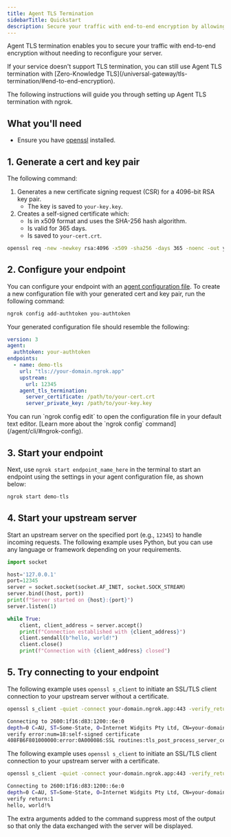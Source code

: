 ```yaml
---
title: Agent TLS Termination
sidebarTitle: Quickstart
description: Secure your traffic with end-to-end encryption by allowing your ngrok agents to terminate TLS.
---
```




Agent TLS termination enables you to secure your traffic with end-to-end encryption without needing to reconfigure your server.

<Tip>
If your service doesn't support TLS termination, you can still use Agent TLS termination with [Zero-Knowledge TLS](/universal-gateway/tls-termination/#end-to-end-encryption).
</Tip>

The following instructions will guide you through setting up Agent TLS termination with ngrok.

## What you'll need

- Ensure you have [openssl](https://docs.openiam.com/docs-4.2.1.3/appendix/2-openssl) installed.

## 1. Generate a cert and key pair

The following command:

1. Generates a new certificate signing request (CSR) for a 4096-bit RSA key pair.
   - The key is saved to `your-key.key`.
1. Creates a self-signed certificate which:
   - Is in x509 format and uses the SHA-256 hash algorithm.
   - Is valid for 365 days.
   - Is saved to `your-cert.crt`.

```bash
openssl req -new -newkey rsa:4096 -x509 -sha256 -days 365 -noenc -out your-cert.crt -keyout your-key.key
```

## 2. Configure your endpoint

You can configure your endpoint with an [agent configuration file](/agent/config/). To create a new configuration file with your generated cert and key pair, run the following command:

```bash
ngrok config add-authtoken you-authtoken
```

Your generated configuration file should resemble the following:

```yaml
version: 3
agent:
  authtoken: your-authtoken
endpoints:
  - name: demo-tls
    url: "tls://your-domain.ngrok.app"
    upstream:
      url: 12345
    agent_tls_termination:
      server_certificate: /path/to/your-cert.crt
      server_private_key: /path/to/your-key.key
```

<Tip>
You can run `ngrok config edit` to open the configuration file in your default text editor. [Learn more about the `ngrok config` command](/agent/cli/#ngrok-config).
</Tip>

## 3. Start your endpoint

Next, use `ngrok start endpoint_name_here` in the terminal to start an endpoint using the settings in your agent configuration file, as shown below:

```bash
ngrok start demo-tls
```

## 4. Start your upstream server

Start an upstream server on the specified port (e.g., `12345`) to handle incoming requests. The following example uses Python, but you can use any language or framework depending on your requirements.

```python
import socket

host='127.0.0.1'
port=12345
server = socket.socket(socket.AF_INET, socket.SOCK_STREAM)
server.bind((host, port))
print(f"Server started on {host}:{port}")
server.listen(1)

while True:
    client, client_address = server.accept()
    print(f"Connection established with {client_address}")
    client.sendall(b"hello, world!")
    client.close()
    print(f"Connection with {client_address} closed")
```

## 5. Try connecting to your endpoint

The following example uses `openssl s_client` to initiate an SSL/TLS client connection to your upstream server without a certificate.

```bash
openssl s_client -quiet -connect your-domain.ngrok.app:443 -verify_return_error
```

```bash
Connecting to 2600:1f16:d83:1200::6e:0
depth=0 C=AU, ST=Some-State, O=Internet Widgits Pty Ltd, CN=your-domain.ngrok.app
verify error:num=18:self-signed certificate
408FB6F801000000:error:0A000086:SSL routines:tls_post_process_server_certificate:certificate verify failed:ssl/statem/statem_clnt.c:2093:
```

The following example uses `openssl s_client` to initiate an SSL/TLS client connection to your upstream server with a certificate.

```bash
openssl s_client -quiet -connect your-domain.ngrok.app:443 -verify_return_error -CAfile your-cert.crt
```

```bash
Connecting to 2600:1f16:d83:1200::6e:0
depth=0 C=AU, ST=Some-State, O=Internet Widgits Pty Ltd, CN=your-domain.ngrok.app
verify return:1
hello, world!%
```

<Note>
The extra arguments added to the command suppress most of the output so that only the data exchanged with the server will be displayed.
</Note>
